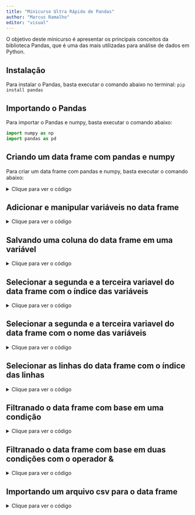 ```yaml
---
title: "Minicurso Ultra Rápido de Pandas"
author: "Marcus Ramalho"
editor: "visual"
---
```




O objetivo deste minicurso é apresentar os principais conceitos da biblioteca Pandas, que é uma das mais utilizadas para análise de dados em Python.

## Instalação

Para instalar o Pandas, basta executar o comando abaixo no terminal: 
`pip install pandas`

## Importando o Pandas

Para importar o Pandas e numpy, basta executar o comando abaixo:

```python

import numpy as np
import pandas as pd

```

## Criando um data frame com pandas e numpy 

Para criar um data frame com pandas e numpy, basta executar o comando abaixo:

<details>

<summary> Clique para ver o código </summary>

```python
# criando um array com numpy notas vs horas de estudo

array = np.array([[2, 50], [4, 60], [6, 70], [8, 80], [10, 90]])

# cria as variáveis para o data frame

variaveis = ['horas de estudo', 'notas']

# cria o data frame

data_frame = pd.DataFrame(array, columns=variaveis)

# imprime o data frame

print(data_frame)

# plota o gráfico

data_frame.plot(x='horas de estudo', y='notas', kind='scatter',
                title='Notas x Horas de Estudo')

# exporta pro excel com a biblioteca openpyxl

# data_frame.to_excel('data_frame.xlsx', sheet_name='data_frame')

```

</details>

## Adicionar e manipular variáveis no data frame

<details>

<summary> Clique para ver o código </summary>
```python

# adiciona uma nova coluna ao data frame

data_frame['notas2'] = data_frame['notas']/2

print(data_frame)

```

</details>

## Salvando uma coluna do data frame em uma variável

<details>

<summary> Clique para ver o código </summary>

```python

notas = data_frame['notas']

print(notas)

```

</details>

## Selecionar a segunda e a terceira variavel do data frame com o índice das variáveis

<details>

<summary> Clique para ver o código </summary>
```python

data_frame2 = data_frame.iloc[:, 1:3]

print(data_frame2)

```

</details>

## Selecionar a segunda e a terceira variavel do data frame com o nome das variáveis

<details>

<summary> Clique para ver o código </summary>

```python

data_frame2 = data_frame[['notas', 'notas2']]

print(data_frame2)
```

</details>

## Selecionar as linhas do data frame com o índice das linhas

<details>

<summary> Clique para ver o código </summary>


```python
# seleciona as linhas 1 e 2 do data frame

data_frame2 = data_frame.iloc[1:3, :]

print(data_frame2)

```

</details>

## Filtranado o data frame com base em uma condição

<details>

<summary> Clique para ver o código </summary>

```python


data_frame2 = data_frame[data_frame['notas'] > 70]

print(data_frame2)

```

</details>

## Filtranado o data frame com base em duas condições com o operador &

<details>

<summary> Clique para ver o código </summary>

```python


data_frame2 = data_frame[(data_frame['notas'] > 70) &
                         (data_frame['horas de estudo'] > 8)]

print(data_frame2)

```

</details>

## Importando um arquivo csv para o data frame

<details>

<summary> Clique para ver o código </summary>

```python
# | eval: false

data_frame = pd.read_csv('data_frame.csv')

```

</details>

<!-- gerado com metathis -->

<meta name="github-repo" content="github.com/nextmarte/minicurso_pandas"/>
<meta name="twitter:title" content="Minicurso Pandas"/>
<meta name="twitter:description" content="Minicurso introdutório sobre a biblioteca Pandas para análise de dados em Python."/>
<meta name="twitter:url" content="https://nextmarte.github.io/minicurso_pandas/"/>
<meta name="twitter:image" content="https://avatars.githubusercontent.com/u/26266722?v=4"/>
<meta name="twitter:image:alt" content="Marcus Ramalho"/>
<meta name="twitter:card" content="summary_large_image"/>
<meta name="twitter:creator" content="@nextmarcus"/>
<meta name="twitter:site" content="@nextmarcus"/>
<meta property="og:title" content="Minicurso Pandas"/>
<meta property="og:description" content="Minicurso introdutório sobre a biblioteca Pandas para análise de dados em Python."/>
<meta property="og:url" content="https://nextmarte.github.io/minicurso_pandas/"/>
<meta property="og:image" content="https://avatars.githubusercontent.com/u/26266722?v=4"/>
<meta property="og:image:alt" content="Marcus Ramalho"/>
<meta property="og:type" content="website"/>
<meta property="og:locale" content="en_US"/>
<meta property="article:author" content="Marcus Ramalho"/>